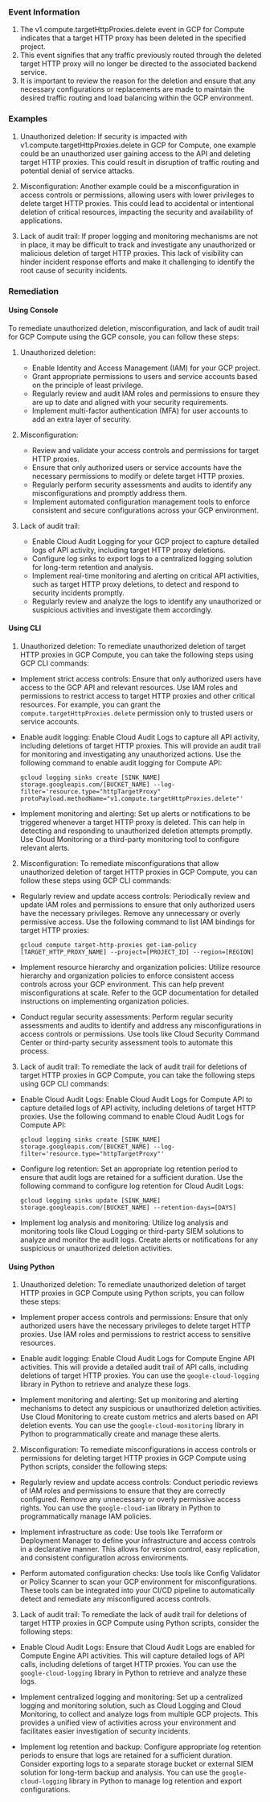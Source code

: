 
### Event Information

1. The v1.compute.targetHttpProxies.delete event in GCP for Compute indicates that a target HTTP proxy has been deleted in the specified project.
2. This event signifies that any traffic previously routed through the deleted target HTTP proxy will no longer be directed to the associated backend service.
3. It is important to review the reason for the deletion and ensure that any necessary configurations or replacements are made to maintain the desired traffic routing and load balancing within the GCP environment.


### Examples

1. Unauthorized deletion: If security is impacted with v1.compute.targetHttpProxies.delete in GCP for Compute, one example could be an unauthorized user gaining access to the API and deleting target HTTP proxies. This could result in disruption of traffic routing and potential denial of service attacks.

2. Misconfiguration: Another example could be a misconfiguration in access controls or permissions, allowing users with lower privileges to delete target HTTP proxies. This could lead to accidental or intentional deletion of critical resources, impacting the security and availability of applications.

3. Lack of audit trail: If proper logging and monitoring mechanisms are not in place, it may be difficult to track and investigate any unauthorized or malicious deletion of target HTTP proxies. This lack of visibility can hinder incident response efforts and make it challenging to identify the root cause of security incidents.

### Remediation

#### Using Console

To remediate unauthorized deletion, misconfiguration, and lack of audit trail for GCP Compute using the GCP console, you can follow these steps:

1. Unauthorized deletion:
   - Enable Identity and Access Management (IAM) for your GCP project.
   - Grant appropriate permissions to users and service accounts based on the principle of least privilege.
   - Regularly review and audit IAM roles and permissions to ensure they are up to date and aligned with your security requirements.
   - Implement multi-factor authentication (MFA) for user accounts to add an extra layer of security.

2. Misconfiguration:
   - Review and validate your access controls and permissions for target HTTP proxies.
   - Ensure that only authorized users or service accounts have the necessary permissions to modify or delete target HTTP proxies.
   - Regularly perform security assessments and audits to identify any misconfigurations and promptly address them.
   - Implement automated configuration management tools to enforce consistent and secure configurations across your GCP environment.

3. Lack of audit trail:
   - Enable Cloud Audit Logging for your GCP project to capture detailed logs of API activity, including target HTTP proxy deletions.
   - Configure log sinks to export logs to a centralized logging solution for long-term retention and analysis.
   - Implement real-time monitoring and alerting on critical API activities, such as target HTTP proxy deletions, to detect and respond to security incidents promptly.
   - Regularly review and analyze the logs to identify any unauthorized or suspicious activities and investigate them accordingly.

#### Using CLI

1. Unauthorized deletion: To remediate unauthorized deletion of target HTTP proxies in GCP Compute, you can take the following steps using GCP CLI commands:

- Implement strict access controls: Ensure that only authorized users have access to the GCP API and relevant resources. Use IAM roles and permissions to restrict access to target HTTP proxies and other critical resources. For example, you can grant the `compute.targetHttpProxies.delete` permission only to trusted users or service accounts.

- Enable audit logging: Enable Cloud Audit Logs to capture all API activity, including deletions of target HTTP proxies. This will provide an audit trail for monitoring and investigating any unauthorized actions. Use the following command to enable audit logging for Compute API:

  ```
  gcloud logging sinks create [SINK_NAME] storage.googleapis.com/[BUCKET_NAME] --log-filter='resource.type="httpTargetProxy" protoPayload.methodName="v1.compute.targetHttpProxies.delete"'
  ```

- Implement monitoring and alerting: Set up alerts or notifications to be triggered whenever a target HTTP proxy is deleted. This can help in detecting and responding to unauthorized deletion attempts promptly. Use Cloud Monitoring or a third-party monitoring tool to configure relevant alerts.

2. Misconfiguration: To remediate misconfigurations that allow unauthorized deletion of target HTTP proxies in GCP Compute, you can follow these steps using GCP CLI commands:

- Regularly review and update access controls: Periodically review and update IAM roles and permissions to ensure that only authorized users have the necessary privileges. Remove any unnecessary or overly permissive access. Use the following command to list IAM bindings for target HTTP proxies:

  ```
  gcloud compute target-http-proxies get-iam-policy [TARGET_HTTP_PROXY_NAME] --project=[PROJECT_ID] --region=[REGION]
  ```

- Implement resource hierarchy and organization policies: Utilize resource hierarchy and organization policies to enforce consistent access controls across your GCP environment. This can help prevent misconfigurations at scale. Refer to the GCP documentation for detailed instructions on implementing organization policies.

- Conduct regular security assessments: Perform regular security assessments and audits to identify and address any misconfigurations in access controls or permissions. Use tools like Cloud Security Command Center or third-party security assessment tools to automate this process.

3. Lack of audit trail: To remediate the lack of audit trail for deletions of target HTTP proxies in GCP Compute, you can take the following steps using GCP CLI commands:

- Enable Cloud Audit Logs: Enable Cloud Audit Logs for Compute API to capture detailed logs of API activity, including deletions of target HTTP proxies. Use the following command to enable Cloud Audit Logs for Compute API:

  ```
  gcloud logging sinks create [SINK_NAME] storage.googleapis.com/[BUCKET_NAME] --log-filter='resource.type="httpTargetProxy"'
  ```

- Configure log retention: Set an appropriate log retention period to ensure that audit logs are retained for a sufficient duration. Use the following command to configure log retention for Cloud Audit Logs:

  ```
  gcloud logging sinks update [SINK_NAME] storage.googleapis.com/[BUCKET_NAME] --retention-days=[DAYS]
  ```

- Implement log analysis and monitoring: Utilize log analysis and monitoring tools like Cloud Logging or third-party SIEM solutions to analyze and monitor the audit logs. Create alerts or notifications for any suspicious or unauthorized deletion activities.

#### Using Python

1. Unauthorized deletion: To remediate unauthorized deletion of target HTTP proxies in GCP Compute using Python scripts, you can follow these steps:

- Implement proper access controls and permissions: Ensure that only authorized users have the necessary privileges to delete target HTTP proxies. Use IAM roles and permissions to restrict access to sensitive resources.

- Enable audit logging: Enable Cloud Audit Logs for Compute Engine API activities. This will provide a detailed audit trail of API calls, including deletions of target HTTP proxies. You can use the `google-cloud-logging` library in Python to retrieve and analyze these logs.

- Implement monitoring and alerting: Set up monitoring and alerting mechanisms to detect any suspicious or unauthorized deletion activities. Use Cloud Monitoring to create custom metrics and alerts based on API deletion events. You can use the `google-cloud-monitoring` library in Python to programmatically create and manage these alerts.

2. Misconfiguration: To remediate misconfigurations in access controls or permissions for deleting target HTTP proxies in GCP Compute using Python scripts, consider the following steps:

- Regularly review and update access controls: Conduct periodic reviews of IAM roles and permissions to ensure that they are correctly configured. Remove any unnecessary or overly permissive access rights. You can use the `google-cloud-iam` library in Python to programmatically manage IAM policies.

- Implement infrastructure as code: Use tools like Terraform or Deployment Manager to define your infrastructure and access controls in a declarative manner. This allows for version control, easy replication, and consistent configuration across environments.

- Perform automated configuration checks: Use tools like Config Validator or Policy Scanner to scan your GCP environment for misconfigurations. These tools can be integrated into your CI/CD pipeline to automatically detect and remediate any misconfigured access controls.

3. Lack of audit trail: To remediate the lack of audit trail for deletions of target HTTP proxies in GCP Compute using Python scripts, consider the following steps:

- Enable Cloud Audit Logs: Ensure that Cloud Audit Logs are enabled for Compute Engine API activities. This will capture detailed logs of API calls, including deletions of target HTTP proxies. You can use the `google-cloud-logging` library in Python to retrieve and analyze these logs.

- Implement centralized logging and monitoring: Set up a centralized logging and monitoring solution, such as Cloud Logging and Cloud Monitoring, to collect and analyze logs from multiple GCP projects. This provides a unified view of activities across your environment and facilitates easier investigation of security incidents.

- Implement log retention and backup: Configure appropriate log retention periods to ensure that logs are retained for a sufficient duration. Consider exporting logs to a separate storage bucket or external SIEM solution for long-term backup and analysis. You can use the `google-cloud-logging` library in Python to manage log retention and export configurations.

